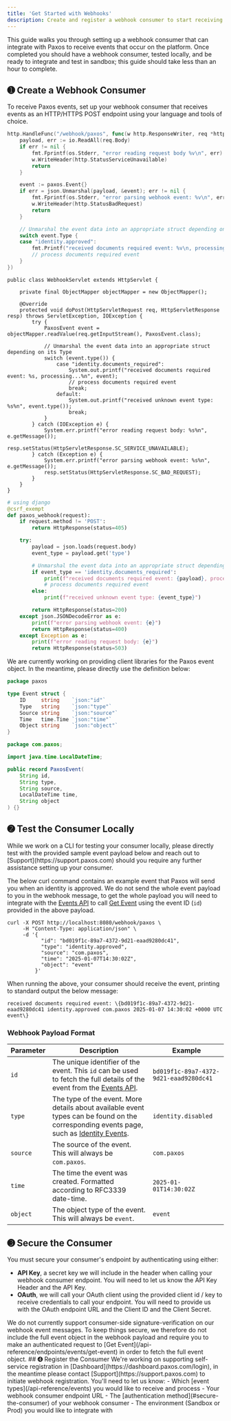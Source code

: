 ```yaml
---
title: 'Get Started with Webhooks'
description: Create and register a webhook consumer to start receiving events.
---
```



This guide walks you through setting up a webhook consumer that can integrate with Paxos to receive events that occur on
the platform. Once completed you should have a webhook consumer, tested locally, and be ready to integrate and test in sandbox;
this guide should take less than an hour to complete.

## ➊ Create a Webhook Consumer
To receive Paxos events, set up your webhook consumer that receives events as an HTTP/HTTPS POST endpoint using your language and tools of choice.

<Tabs>
  <Tab title="Go">

```go title="paxos_webhook_consumer.go"
http.HandleFunc("/webhook/paxos", func(w http.ResponseWriter, req *http.Request) {
    payload, err := io.ReadAll(req.Body)
    if err != nil {
        fmt.Fprintf(os.Stderr, "error reading request body %v\n", err)
        w.WriteHeader(http.StatusServiceUnavailable)
        return
    }

    event := paxos.Event{}
    if err = json.Unmarshal(payload, &event); err != nil {
        fmt.Fprintf(os.Stderr, "error parsing webhook event: %v\n", err)
        w.WriteHeader(http.StatusBadRequest)
        return
    }

    // Unmarshal the event data into an appropriate struct depending on its Type
    switch event.Type {
    case "identity.approved":
        fmt.Printf("received documents required event: %v\n, processing...", event)
        // process documents required event
    }
})
```
  </Tab>

<Tab title="Java">

```clike title="WebhookServlet.java"
public class WebhookServlet extends HttpServlet {

    private final ObjectMapper objectMapper = new ObjectMapper();

    @Override
    protected void doPost(HttpServletRequest req, HttpServletResponse resp) throws ServletException, IOException {
        try {
            PaxosEvent event = objectMapper.readValue(req.getInputStream(), PaxosEvent.class);

            // Unmarshal the event data into an appropriate struct depending on its Type
            switch (event.type()) {
                case "identity.documents_required":
                    System.out.printf("received documents required event: %s, processing...%n", event);
                    // process documents required event
                    break;
                default:
                    System.out.printf("received unknown event type: %s%n", event.type());
                    break;
            }
        } catch (IOException e) {
            System.err.printf("error reading request body: %s%n", e.getMessage());
            resp.setStatus(HttpServletResponse.SC_SERVICE_UNAVAILABLE);
        } catch (Exception e) {
            System.err.printf("error parsing webhook event: %s%n", e.getMessage());
            resp.setStatus(HttpServletResponse.SC_BAD_REQUEST);
        }
    }
}
```
</Tab>

<Tab title="Python">

```python title="paxos_webhook_consumer.py"
# using django
@csrf_exempt
def paxos_webhook(request):
    if request.method != 'POST':
        return HttpResponse(status=405)

    try:
        payload = json.loads(request.body)
        event_type = payload.get('type')

        # Unmarshal the event data into an appropriate struct depending on its Type
        if event_type == 'identity.documents_required':
            print(f"received documents required event: {payload}, processing...")
            # process documents required event
        else:
            print(f"received unknown event type: {event_type}")

        return HttpResponse(status=200)
    except json.JSONDecodeError as e:
        print(f"error parsing webhook event: {e}")
        return HttpResponse(status=400)
    except Exception as e:
        print(f"error reading request body: {e}")
        return HttpResponse(status=503)

```

 </Tab>
  </Tabs>

<Info>

We are currently working on providing client libraries for the Paxos event object. In the meantime, please directly use the definition below:

 <Tabs>
 <Tab title="Go"> 

```go title="paxos/event.go"
package paxos

type Event struct {
    ID     string    `json:"id"`
    Type   string    `json:"type"`
    Source string    `json:"source"`
    Time   time.Time `json:"time"`
    Object string    `json:"object"`
}
```
</Tab>

 <Tab title="Java"> 

```java title="com/paxos/PaxosEvent.java"
package com.paxos;

import java.time.LocalDateTime;

public record PaxosEvent(
    String id,
    String type,
    String source,
    LocalDateTime time,
    String object
) {}
```
</Tab>
</Tabs>

</Info>

## ➋ Test the Consumer Locally
<Warning>
While we work on a CLI for testing your consumer locally, please directly test with the provided sample event payload below and
reach out to [Support](https://support.paxos.com) should you require any further assistance setting up your consumer.
</Warning>

The below curl command contains an example event that Paxos will send you when an identity is approved. We do not send
the whole event payload to you in the webhook message, to get the whole payload you will need to integrate with the [Events API](/api-reference/events)
to call [Get Event](/api-reference/endpoints/events/get-event) using the event ID (`id`) provided in the above payload.

```shell
curl -X POST http://localhost:8080/webhook/paxos \
     -H "Content-Type: application/json" \
     -d '{
           "id": "bd019f1c-89a7-4372-9d21-eaad9280dc41",
           "type": "identity.approved",
           "source": "com.paxos",
           "time": "2025-01-07T14:30:02Z",
           "object": "event"
         }'
```

When running the above, your consumer should receive the event, printing to standard output the below message:

    received documents required event: \{bd019f1c-89a7-4372-9d21-eaad9280dc41 identity.approved com.paxos 2025-01-07 14:30:02 +0000 UTC event\}

### Webhook Payload Format

| Parameter | Description| Example |
| --- |---|---|
| `id` | The unique identifier of the event. This `id` can be used to fetch the full details of the event from the [Events API](/api-reference/events). | `bd019f1c-89a7-4372-9d21-eaad9280dc41` |
| `type` | The type of the event. More details about available event types can be found on the corresponding events page, such as [Identity Events](/api-reference/events). | `identity.disabled` |
| `source` | The source of the event. This will always be `com.paxos`. | `com.paxos` |
| `time` | The time the event was created. Formatted according to RFC3339 date-time. | `2025-01-01T14:30:02Z` |
| `object` | The object type of the event. This will always be `event`. | `event` |
## ➌ Secure the Consumer
You must secure your consumer's endpoint by authenticating using either:

- **API Key**, a secret key we will include in the header when calling your webhook consumer endpoint. You will need to let us know the API Key Header and the API Key.
- **OAuth**, we will call your OAuth client using the provided client id / key to receive credentials to call your endpoint. You will need to provide us with the OAuth endpoint URL and the Client ID and the Client Secret.

<Info>
We do not currently support consumer-side signature-verification on our webhook event messages. To keep things secure,
we therefore do not include the full event object in the webhook payload and require you to make an authenticated
request to [Get Event](/api-reference/endpoints/events/get-event) in order to fetch the full event object.
</Info>
## ➍ Register the Consumer
We're working on supporting self-service registration in [Dashboard](https://dashboard.paxos.com/login), in the meantime please contact [Support](https://support.paxos.com) to initiate webhook registration.
You'll need to let us know:
 - Which [event types](/api-reference/events) you would like to receive and process
 - Your webhook consumer endpoint URL
 - The [authentication method](#secure-the-consumer) of your webhook consumer
 - The environment (Sandbox or Prod) you would like to integrate with
